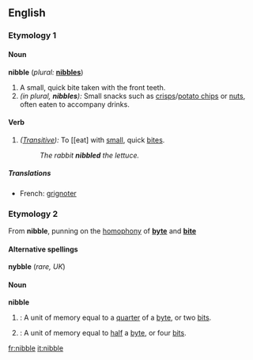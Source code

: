 ==English==

===Etymology 1===
{{substub}} <!--substub needed to align etym 1 vs 2 better-->

====Noun====
'''nibble''' (''plural:'' '''[[nibbles]]''')

# A small, quick bite taken with the front teeth.
# ''(in plural, '''nibbles'''):'' Small snacks such as [[crisp]]s/[[potato chip]]s or [[nuts]], often eaten to accompany drinks.

====Verb====
{{en-infl-reg-other-e|nibbl|e}}
# ''([[Transitive]]):'' To [[eat] with [[small]], quick [[bite]]s.
#:''The rabbit '''nibbled''' the lettuce.''

=====Translations=====
*French: [[grignoter]]

===Etymology 2===
From '''nibble''', punning on the [[homophony]] of '''[[byte]]''' and '''[[bite]]'''

====Alternative spellings====
'''nybble''' (''rare, UK'')

====Noun====
'''nibble'''
# {{cattag|Computing|US}}: A unit of memory equal to a [[quarter]] of a [[byte]], or two [[bit]]s.
# {{cattag|Computing|UK}}: A unit of memory equal to [[half]] a [[byte]], or four [[bit]]s.

[[fr:nibble]]
[[it:nibble]]
